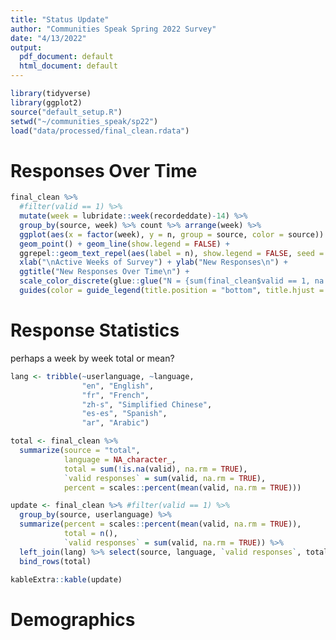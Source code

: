 ```yaml
---
title: "Status Update"
author: "Communities Speak Spring 2022 Survey"
date: "4/13/2022"
output:
  pdf_document: default
  html_document: default
---
```


```r
library(tidyverse)
library(ggplot2)
source("default_setup.R")
setwd("~/communities_speak/sp22")
load("data/processed/final_clean.rdata")
```

# Responses Over Time

```r
final_clean %>%
  #filter(valid == 1) %>%
  mutate(week = lubridate::week(recordeddate)-14) %>%
  group_by(source, week) %>% count %>% arrange(week) %>%
  ggplot(aes(x = factor(week), y = n, group = source, color = source)) +
  geom_point() + geom_line(show.legend = FALSE) +
  ggrepel::geom_text_repel(aes(label = n), show.legend = FALSE, seed = 1) +
  xlab("\nActive Weeks of Survey") + ylab("New Responses\n") +
  ggtitle("New Responses Over Time\n") +
  scale_color_discrete(glue::glue("N = {sum(final_clean$valid == 1, na.rm = TRUE)}")) +
  guides(color = guide_legend(title.position = "bottom", title.hjust = 0.3))
```

# Response Statistics

perhaps a week by week total or mean?

```r
lang <- tribble(~userlanguage, ~language,
                "en", "English",
                "fr", "French",
                "zh-s", "Simplified Chinese",
                "es-es", "Spanish",
                "ar", "Arabic")

total <- final_clean %>%
  summarize(source = "total",
            language = NA_character_,
            total = sum(!is.na(valid), na.rm = TRUE),
            `valid responses` = sum(valid, na.rm = TRUE),
            percent = scales::percent(mean(valid, na.rm = TRUE)))

update <- final_clean %>% #filter(valid == 1) %>% 
  group_by(source, userlanguage) %>%
  summarize(percent = scales::percent(mean(valid, na.rm = TRUE)),
            total = n(),
            `valid responses` = sum(valid, na.rm = TRUE)) %>%
  left_join(lang) %>% select(source, language, `valid responses`, total, percent) %>%
  bind_rows(total)

kableExtra::kable(update)
```

# Demographics


